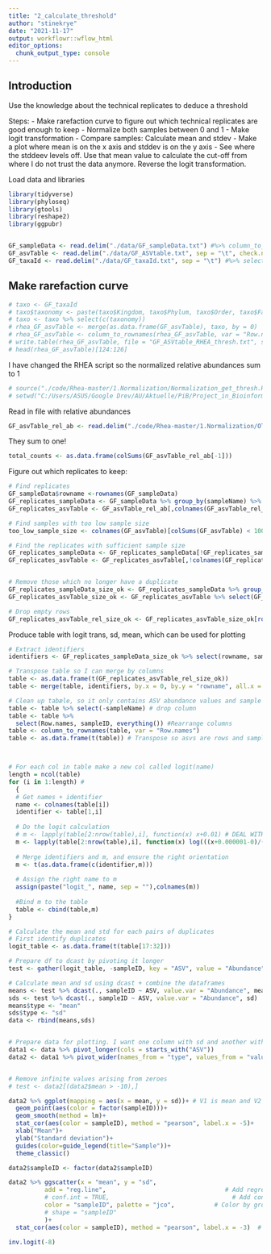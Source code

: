 ```yaml
---
title: "2_calculate_threshold"
author: "stinekrye"
date: "2021-11-17"
output: workflowr::wflow_html
editor_options:
  chunk_output_type: console
---
```


## Introduction
Use the knowledge about the technical replicates to deduce a threshold

Steps:
- Make rarefaction curve to figure out which technical replicates are good enough to keep
- Normalize both samples between 0 and 1
- Make logit transformation
- Compare samples: Calculate mean and stdev
- Make a plot where mean is on the x axis and stddev is on the y axis
- See where the stddeev levels off. Use that mean value to calculate the cut-off from where I do not trust the data anymore. Reverse the logit transformation.

Load data and libraries
```r
library(tidyverse)
library(phyloseq)
library(gtools)
library(reshape2)
library(ggpubr)


GF_sampleData <- read.delim("./data/GF_sampleData.txt") #%>% column_to_rownames(., var = "Samples")
GF_asvTable <- read.delim("./data/GF_ASVtable.txt", sep = "\t", check.names = F) #%>% select(., -'row.names')
GF_taxaId <- read.delim("./data/GF_taxaId.txt", sep = "\t") #%>% select(., -'row.names')
```


## Make rarefaction curve


```r
# taxo <- GF_taxaId
# taxo$taxonomy <- paste(taxo$Kingdom, taxo$Phylum, taxo$Order, taxo$Family, taxo$Class, taxo$Genus, taxo$V7, sep = ";") # concatenate rows
# taxo <- taxo %>% select(c(taxonomy))                                                                                   # make dataframe ready for merge
# rhea_GF_asvTable <- merge(as.data.frame(GF_asvTable), taxo, by = 0)                                                    # 0 = rownames
# rhea_GF_asvTable <- column_to_rownames(rhea_GF_asvTable, var = "Row.names")                                            # restore rownames
# write.table(rhea_GF_asvTable, file = "GF_ASVtable_RHEA_thresh.txt", sep = "\t", quote = F) # Is moved to the Rhea folder
# head(rhea_GF_asvTable)[124:126]
```


I have changed the RHEA script so the normalized relative abundances sum to 1
```r
# source("./code/Rhea-master/1.Normalization/Normalization_get_thresh.R")
# setwd("C:/Users/ASUS/Google Drev/AU/Aktuelle/PiB/Project_in_Bioinformatics_E21")
```

Read in file with relative abundances
```r
GF_asvTable_rel_ab <- read.delim("./code/Rhea-master/1.Normalization/OTUs_Table-norm-rel_thresh.TAB", sep = "\t", check.names = F, row.names = "")
```

They sum to one!
```r
total_counts <- as.data.frame(colSums(GF_asvTable_rel_ab[-1]))
```


Figure out which replicates to keep:

```r
# Find replicates
GF_sampleData$rowname <-rownames(GF_sampleData)
GF_replicates_sampleData <- GF_sampleData %>% group_by(sampleName) %>% filter(n()>1)
GF_replicates_asvTable <- GF_asvTable_rel_ab[,colnames(GF_asvTable_rel_ab) %in% GF_replicates_sampleData$rowname ] # Some in this list is not in the rel_ab table, so they have been removed

# Find samples with too low sample size
too_low_sample_size <- colnames(GF_asvTable)[colSums(GF_asvTable) < 10000]

# Find the replicates with sufficient sample size
GF_replicates_sampleData <- GF_replicates_sampleData[!GF_replicates_sampleData$rowname %in% too_low_sample_size,]
GF_replicates_asvTable <- GF_replicates_asvTable[,!colnames(GF_replicates_asvTable) %in% too_low_sample_size]


# Remove those which no longer have a duplicate
GF_replicates_sampleData_size_ok <- GF_replicates_sampleData %>% group_by(sampleName) %>% filter(n()>1)
GF_replicates_asvTable_size_ok <- GF_replicates_asvTable %>% select(GF_replicates_sampleData_size_ok$rowname)

# Drop empty rows
GF_replicates_asvTable_rel_size_ok <- GF_replicates_asvTable_size_ok[rowSums(GF_replicates_asvTable_size_ok) > 0,]
```

Produce table with logit trans, sd, mean, which can be used for plotting
```r
# Extract identifiers
identifiers <- GF_replicates_sampleData_size_ok %>% select(rowname, sampleID)

# Transpose table so I can merge by columns
table <- as.data.frame(t(GF_replicates_asvTable_rel_size_ok))
table <- merge(table, identifiers, by.x = 0, by.y = "rowname", all.x = TRUE)

# Clean up tabæle, so it only contains ASV abundance values and sample ID
table <- table %>% select(-sampleName) # drop column
table <- table %>%
  select(Row.names, sampleID, everything()) #Rearrange columns
table <- column_to_rownames(table, var = "Row.names")
table <- as.data.frame(t(table)) # Transpose so asvs are rows and samples are columns



# For each col in table make a new col called logit(name)
length = ncol(table)
for (i in 1:length) #
  {
  # Get names + identifier
  name <- colnames(table[i])
  identifier <- table[1,i]
  
  # Do the logit calculation
  # m <- lapply(table[2:nrow(table),i], function(x) x+0.01) # DEAL WITH THIS
  m <- lapply(table[2:nrow(table),i], function(x) log(((x+0.000001-0)/(1-0))/(1-(x-0)/(1-0)))) #+0.000001
  
  # Merge identifiers and m, and ensure the right orientation
  m <- t(as.data.frame(c(identifier,m)))
  
  # Assign the right name to m
  assign(paste("logit_", name, sep = ""),colnames(m))
  
  #Bind m to the table
  table <- cbind(table,m)
}
```


```r

# Calculate the mean and std for each pairs of duplicates
# First identify duplicates
logit_table <- as.data.frame(t(table[17:32]))

# Prepare df to dcast by pivoting it longer
test <- gather(logit_table, -sampleID, key = "ASV", value = "Abundance")

# Calculate mean and sd using dcast + combine the dataframes
means <- test %>% dcast(., sampleID ~ ASV, value.var = "Abundance", mean)
sds <- test %>% dcast(., sampleID ~ ASV, value.var = "Abundance", sd)
means$type <- "mean"
sds$type <- "sd"
data <- rbind(means,sds)


# Prepare data for plotting. I want one column with sd and another with mean
data1 <- data %>% pivot_longer(cols = starts_with("ASV"))
data2 <- data1 %>% pivot_wider(names_from = "type", values_from = "value")


# Remove infinite values arising from zeroes
# test <- data2[(data2$mean > -10),]
```


```r
data2 %>% ggplot(mapping = aes(x = mean, y = sd))+ # V1 is mean and V2 is std dev
  geom_point(aes(color = factor(sampleID)))+
  geom_smooth(method = lm)+
  stat_cor(aes(color = sampleID), method = "pearson", label.x = -5)+
  xlab("Mean")+
  ylab("Standard deviation")+
  guides(color=guide_legend(title="Sample"))+
  theme_classic()
```


```r

data2$sampleID <- factor(data2$sampleID)

data2 %>% ggscatter(x = "mean", y = "sd",
          add = "reg.line",                                 # Add regression line
          # conf.int = TRUE,                                  # Add confidence interval
          color = "sampleID", palette = "jco",           # Color by groups "cyl"
          # shape = "sampleID"
          )+
  stat_cor(aes(color = sampleID), method = "pearson", label.x = -3)  # Add correlation coefficient
```




```r
inv.logit(-8)
```


